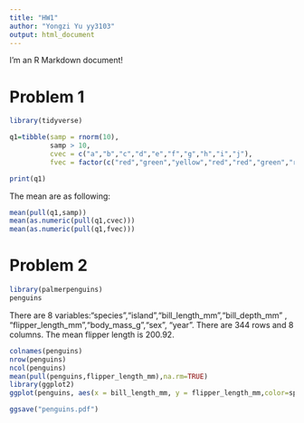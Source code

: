 ```yaml
---
title: "HW1"
author: "Yongzi Yu yy3103"
output: html_document
---
```


I'm an R Markdown document! 

# Problem 1

```r
library(tidyverse)

q1=tibble(samp = rnorm(10),
          samp > 10,
          cvec = c("a","b","c","d","e","f","g","h","i","j"),
          fvec = factor(c("red","green","yellow","red","red","green","red","red","red","red")))

print(q1)
```

The mean are as following:
```r
mean(pull(q1,samp))
mean(as.numeric(pull(q1,cvec)))
mean(as.numeric(pull(q1,fvec)))
```

# Problem 2
```r
library(palmerpenguins)
penguins
```
There are 8 variables:"species","island","bill_length_mm","bill_depth_mm"   , "flipper_length_mm","body_mass_g","sex", "year". There are 344 rows and 8 columns. The mean flipper length is 200.92.
```r
colnames(penguins)
nrow(penguins)
ncol(penguins)
mean(pull(penguins,flipper_length_mm),na.rm=TRUE)
library(ggplot2)
ggplot(penguins, aes(x = bill_length_mm, y = flipper_length_mm,color=species)) + geom_point()

ggsave("penguins.pdf")
```